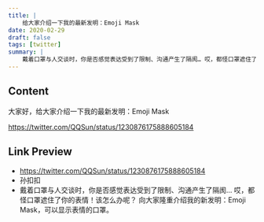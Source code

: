 ```yaml
---
title: |
    给大家介绍一下我的最新发明：Emoji Mask
date: 2020-02-29
draft: false
tags: [twitter]
summary: |
    戴着口罩与人交谈时，你是否感觉表达受到了限制、沟通产生了隔阂… 哎，都怪口罩遮住了你的表情！该怎么办呢？ 向大家隆重介绍我的新发明：Emoji Mask，可以显示表情的口罩。
---
```


## Content

大家好，给大家介绍一下我的最新发明：Emoji Mask

https://twitter.com/QQSun/status/1230876175888605184

## Link Preview

- https://twitter.com/QQSun/status/1230876175888605184
- 孙扣扣
- 戴着口罩与人交谈时，你是否感觉表达受到了限制、沟通产生了隔阂… 哎，都怪口罩遮住了你的表情！该怎么办呢？ 向大家隆重介绍我的新发明：Emoji Mask，可以显示表情的口罩。
